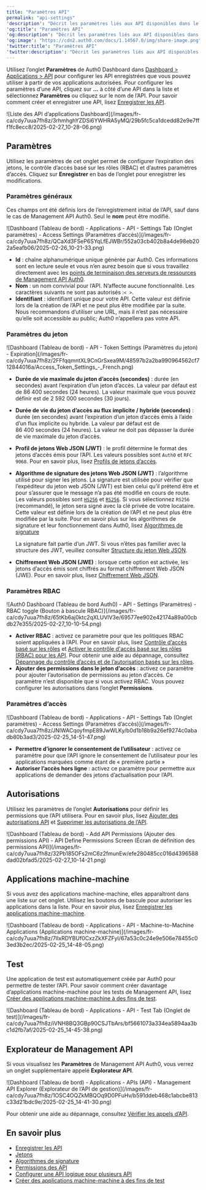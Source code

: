 ```yaml
---
title: "Paramètres API"
permalink: "api-settings"
'description': "Décrit les paramètres liés aux API disponibles dans le Dashboard Auth0."
'og:title': "Paramètres API"
'og:description': "Décrit les paramètres liés aux API disponibles dans le Dashboard Auth0."
'og:image': "https://cdn2.auth0.com/docs/1.14567.0/img/share-image.png"
'twitter:title': "Paramètres API"
'twitter:description': "Décrit les paramètres liés aux API disponibles dans le Dashboard Auth0."
---
```


Utilisez l’onglet **Paramètres** de <Tooltip href="/docs/docs/fr-ca/glossary?term=auth0-dashboard" tip="Auth0 Dashboard
Principal produit d’Auth0 pour configurer vos services." cta="Voir le glossaire">Auth0 Dashboard</Tooltip> dans [Dashboard > Applications > API](https://manage.auth0.com/#/apis) pour configurer les API enregistrées que vous pouvez utiliser à partir de vos applications autorisées. Pour configurer les paramètres d’une API, cliquez sur **…** à côté d’une API dans la liste et sélectionnez **Paramètres** ou cliquez sur le nom de l’API. Pour savoir comment créer et enregistrer une API, lisez [Enregistrer les API](/docs/fr-ca/get-started/auth0-overview/set-up-apis).

<Frame>![Liste des API d’applications Dashboard](/images/fr-ca/cdy7uua7fh8z/3rhmhghYZDSi6YWHRA5yMQ/29b5fc5ca1dcedd82e9e7fff1fc8ecc8/2025-02-27_10-28-06.png)</Frame>

## Paramètres

Utilisez les paramètres de cet onglet permet de configurer l’expiration des jetons, le contrôle d’accès basé sur les rôles (RBAC) et d’autres paramètres d’accès. Cliquez sur **Enregistrer** en bas de l’onglet pour enregistrer les modifications.

### Paramètres généraux

Ces champs ont été définis lors de l’enregistrement initial de l’API, sauf dans le cas de Management API Auth0. Seul le **nom** peut être modifié.

<Frame>![Dashboard (Tableau de bord) - Applications - API - Settings Tab (Onglet paramètres) - Access Settings (Paramètres d’accès)](/images/fr-ca/cdy7uua7fh8z/QCaXd3FSeP6SYqLfEJWBr/552a03cb402b8a4de98eb202a5eafb06/2025-02-26_10-21-33.png)</Frame>

* **Id** : chaîne alphanumérique unique générée par Auth0. Ces informations sont en lecture seule et vous n’en aurez besoin que si vous travaillez directement avec les [points de terminaison des serveurs de ressources de Management API Auth0](https://auth0.com/docs/api/management/v2#!/Resource_Servers/get_resource_servers_by_id).
* **Nom** : un nom convivial pour l’API. N’affecte aucune fonctionnalité. Les caractères suivants ne sont pas autorisés :`< >`.
* **Identifiant** : identifiant unique pour votre API. Cette valeur est définie lors de la création de l’API et ne peut plus être modifiée par la suite. Nous recommandons d’utiliser une URL, mais il n’est pas nécessaire qu’elle soit accessible au public; Auth0 n’appellera pas votre API.

### Paramètres du jeton

<Frame>![Dashboard (Tableau de bord) - API - Token Settings (Paramètres du jeton) - Expiration](/images/fr-ca/cdy7uua7fh8z/2FFfqqmntXL9CnGrSxea9M/48597b2a2ba990964562cf712844016a/Access_Token_Settings_-_French.png)</Frame>

* **Durée de vie maximale du jeton d’accès (secondes)** : durée (en secondes) avant l’expiration d’un jeton d’accès. La valeur par défaut est de 86 400 secondes (24 heures). La valeur maximale que vous pouvez définir est de 2 592 000 secondes (30 jours).
* **Durée de vie du jeton d’accès au flux implicite / hybride (secondes)** : durée (en secondes) avant l’expiration d’un jeton d’accès émis à l’aide d’un flux implicite ou hybride. La valeur par défaut est de 86 400 secondes (24 heures). La valeur ne doit pas dépasser la durée de vie maximale du jeton d’accès.
* **Profil de jetons Web JSON (<Tooltip href="/docs/docs/fr-ca/glossary?term=json-web-token" tip="Jeton Web JSON (JWT)
Format standard de jeton d’ID (et souvent de jeton d’accès) utilisé pour représenter en toute sécurité des demandes entre deux parties." cta="Voir le glossaire">JWT</Tooltip>)** : le profil détermine le format des jetons d’accès émis pour l’API. Les valeurs possibles sont `Auth0` et `RFC 9068`. Pour en savoir plus, lisez [Profils de jetons d’accès](/docs/fr-ca/secure/tokens/access-tokens/access-token-profiles).
* **Algorithme de signature des jetons Web JSON (JWT)** : l’algorithme utilisé pour signer les jetons. La signature est utilisée pour vérifier que l’expéditeur du jeton web JSON (JWT) est bien celui qu’il prétend être et pour s’assurer que le message n’a pas été modifié en cours de route. Les valeurs possibles sont [`HS256`](https://en.wikipedia.org/wiki/Symmetric-key_algorithm) et [`RS256`](https://en.wikipedia.org/wiki/Public-key_cryptography). Si vous sélectionnez `RS256` (recommandé), le jeton sera signé avec la clé privée de votre locataire. Cette valeur est définie lors de la création de l’API et ne peut plus être modifiée par la suite. Pour en savoir plus sur les algorithmes de signature et leur fonctionnement dans Auth0, lisez [Algorithmes de signature](/docs/fr-ca/get-started/applications/signing-algorithms)

  <Callout icon="file-lines" color="#0EA5E9" iconType="regular">

  La signature fait partie d’un JWT. Si vous n’êtes pas familier avec la structure des JWT, veuillez consulter [Structure du jeton Web JSON](/docs/fr-ca/secure/tokens/json-web-tokens/json-web-token-structure).

  </Callout>

* **Chiffrement Web JSON (JWE)** : lorsque cette option est activée, les jetons d’accès émis sont chiffrés au format chiffrement Web JSON (JWE). Pour en savoir plus, lisez [Chiffrement Web JSON](/docs/fr-ca/secure/tokens/access-tokens/json-web-encryption).

### Paramètres RBAC

<Frame>![Auth0 Dashboard (Tableau de bord Auth0) - API - Settings (Paramètres) - RBAC toggle (Bouton à bascule RBAC)](/images/fr-ca/cdy7uua7fh8z/65tKb6aj0ktc2qXLUVlV3e/69577ee902e42174a89a00cbdb27e355/2025-02-27_10-10-54.png)</Frame>

* **Activer RBAC** : activez ce paramètre pour que les politiques RBAC soient appliquées à l’API. Pour en savoir plus, lisez [Contrôle d’accès basé sur les rôles](/docs/fr-ca/manage-users/access-control/rbac) et [Activer le contrôle d'accès basé sur les rôles (RBAC) pour les API](/docs/fr-ca/get-started/apis/enable-role-based-access-control-for-apis). Pour obtenir une aide au dépannage, consultez [Dépannage du contrôle d’accès et de l’autorisation basés sur les rôles](/docs/fr-ca/troubleshoot/authentication-issues/troubleshoot-rbac-authorization).
* **Ajouter des permissions dans le jeton d’accès** : activez ce paramètre pour ajouter l’autorisation de permissions au jeton d’accès. Ce paramètre n’est disponible que si vous activez RBAC. Vous pouvez configurer les autorisations dans l’onglet **Permissions**.

### Paramètres d’accès

<Frame>![Dashboard (Tableau de bord) - Applications - API - Settings Tab (Onglet paramètres) - Access Settings (Paramètres d’accès)](/images/fr-ca/cdy7uua7fh8z/JNlWACqoyfmpE89JwWLKy/b0d1b18b9a26ef9274c0abadb80b3ad3/2025-02-25_14-51-47.png)</Frame>

* **Permettre d’ignorer le consentement de l’utilisateur** : activez ce paramètre pour que l’API ignore le consentement de l’utilisateur pour les applications marquées comme étant de « première partie »
* **Autoriser l’accès hors ligne** : activez ce paramètre pour permettre aux applications de demander des jetons d’actualisation pour l’API.

## Autorisations

Utilisez les paramètres de l’onglet **Autorisations** pour définir les permissions que l’API utilisera. Pour en savoir plus, lisez [Ajouter des autorisations API](/docs/fr-ca/get-started/apis/add-api-permissions) et [Supprimer les autorisations de l’API](/docs/fr-ca/get-started/apis/delete-api-permissions).

<Frame>![Dashboard (Tableau de bord) - Add API Permissions (Ajouter des permissions API) - API Define Permissions Screen (Écran de définition des permissions API)](/images/fr-ca/cdy7uua7fh8z/32Pb185OFs2mC6z2fmunEw/efe280485cc016d4396588dad02bfad5/2025-02-27_10-14-21.png)</Frame>

## Applications machine-machine

Si vous avez des applications machine-machine, elles apparaîtront dans une liste sur cet onglet. Utilisez les boutons de bascule pour autoriser les applications dans la liste. Pour en savoir plus, lisez [Enregistrer les applications machine-machine](/docs/fr-ca/get-started/auth0-overview/create-applications/machine-to-machine-apps).

<Frame>![Dashboard (Tableau de bord) - Applications - API - Machine-to-Machine Applications (Applications machine-machine)](/images/fr-ca/cdy7uua7fh8z/7lIxRDYBUf0CxzZkXFZFyI/67a53c0c24e9e506e78455c03ed3b2ec/2025-02-25_14-48-05.png)</Frame>

## Test

Une application de test est automatiquement créée par Auth0 pour permettre de tester l’API. Pour savoir comment créer davantage d’applications machine-machine pour les tests de <Tooltip href="/docs/docs/fr-ca/glossary?term=management-api" tip="Management API
Un produit permettant aux clients d’effectuer des tâches administratives." cta="Voir le glossaire">Management API</Tooltip>, lisez [Créer des applications machine-machine à des fins de test](/docs/fr-ca/get-started/apis/create-m2m-app-test).

<Frame>![Dashboard (Tableau de bord) - Applications - API - Test Tab (Onglet de test)](/images/fr-ca/cdy7uua7fh8z/iVNH8BQ3GBp90CSJTbArs/bf5661073a334ea5894aa3bc1d2fb7af/2025-02-25_14-45-38.png)</Frame>

## Explorateur de Management API

Si vous visualisez les **Paramètres** de Management API Auth0, vous verrez un onglet supplémentaire appelé **Explorateur API**.

<Frame>![Dashboard (Tableau de bord) - Applications - APIs (API) - Management API Explorer (Explorateur de l’API de gestion)](/images/fr-ca/cdy7uua7fh8z/1OSC4OQZkMBQOq9D0PFuHv/b591ddeb468c1abcbe813c33d21bdc9e/2025-02-25_14-41-30.png)</Frame>

Pour obtenir une aide au dépannage, consultez [Vérifier les appels d’API](/docs/fr-ca/troubleshoot/authentication-issues/check-api-calls).

## En savoir plus

* [Enregistrer les API](/docs/fr-ca/get-started/auth0-overview/set-up-apis)
* [Jetons](/docs/fr-ca/secure/tokens)
* [Algorithmes de signature](/docs/fr-ca/get-started/applications/signing-algorithms)
* [Permissions des API](/docs/fr-ca/get-started/apis/scopes/api-scopes)
* [Configurer une API logique pour plusieurs API](/docs/fr-ca/get-started/apis/set-logical-api)
* [Créer des applications machine-machine à des fins de test](/docs/fr-ca/get-started/apis/create-m2m-app-test)